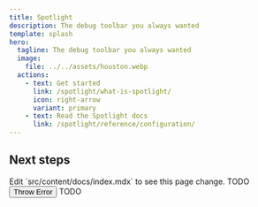 ```yaml
---
title: Spotlight
description: The debug toolbar you always wanted
template: splash
hero:
  tagline: The debug toolbar you always wanted
  image:
    file: ../../assets/houston.webp
  actions:
    - text: Get started
      link: /spotlight/what-is-spotlight/
      icon: right-arrow
      variant: primary
    - text: Read the Spotlight docs
      link: /spotlight/reference/configuration/
---
```



## Next steps

<CardGrid stagger>
  <Card title="Easy to customize" icon="pencil">
    Edit `src/content/docs/index.mdx` to see this page change.
  </Card>
  <Card title="TODO" icon="add-document">
    TODO
  </Card>
  <Card title="TODO" icon="setting">
    <button onClick="throw new Error('Houston, we have a problem!')">Throw Error</button>
  </Card>
  <Card title="TODO" icon="open-book">
    TODO
  </Card>
</CardGrid>
